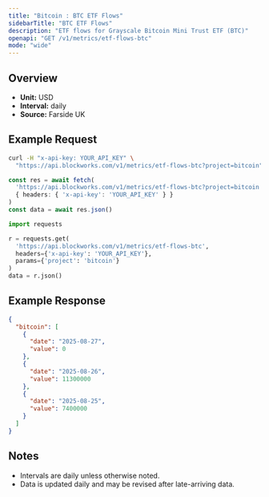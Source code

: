 ```yaml
---
title: "Bitcoin : BTC ETF Flows"
sidebarTitle: "BTC ETF Flows"
description: "ETF flows for Grayscale Bitcoin Mini Trust ETF (BTC)"
openapi: "GET /v1/metrics/etf-flows-btc"
mode: "wide"
---
```


## Overview

- **Unit:** USD
- **Interval:** daily
- **Source:** Farside UK

## Example Request

<CodeGroup>

```bash cURL
curl -H "x-api-key: YOUR_API_KEY" \
  "https://api.blockworks.com/v1/metrics/etf-flows-btc?project=bitcoin"
```

```typescript TypeScript
const res = await fetch(
  'https://api.blockworks.com/v1/metrics/etf-flows-btc?project=bitcoin',
  { headers: { 'x-api-key': 'YOUR_API_KEY' } }
)
const data = await res.json()
```

```python Python
import requests

r = requests.get(
  'https://api.blockworks.com/v1/metrics/etf-flows-btc',
  headers={'x-api-key': 'YOUR_API_KEY'},
  params={'project': 'bitcoin'}
)
data = r.json()
```

</CodeGroup>

## Example Response

```json
{
  "bitcoin": [
    {
      "date": "2025-08-27",
      "value": 0
    },
    {
      "date": "2025-08-26",
      "value": 11300000
    },
    {
      "date": "2025-08-25",
      "value": 7400000
    }
  ]
}
```

## Notes
- Intervals are daily unless otherwise noted.
- Data is updated daily and may be revised after late-arriving data.
